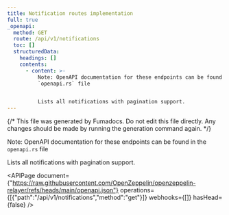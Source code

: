 ```yaml
---
title: Notification routes implementation
full: true
_openapi:
  method: GET
  route: /api/v1/notifications
  toc: []
  structuredData:
    headings: []
    contents:
      - content: >-
          Note: OpenAPI documentation for these endpoints can be found in the
          `openapi.rs` file


          Lists all notifications with pagination support.
---
```


{/* This file was generated by Fumadocs. Do not edit this file directly. Any changes should be made by running the generation command again. */}

Note: OpenAPI documentation for these endpoints can be found in the `openapi.rs` file

Lists all notifications with pagination support.

<APIPage document={"https://raw.githubusercontent.com/OpenZeppelin/openzeppelin-relayer/refs/heads/main/openapi.json"} operations={[{"path":"/api/v1/notifications","method":"get"}]} webhooks={[]} hasHead={false} />
